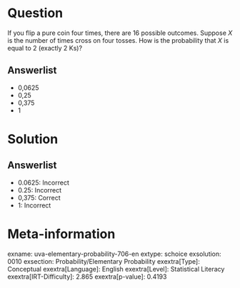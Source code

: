 Question
========

If you flip a pure coin four times, there are 16 possible outcomes. Suppose *X* is the number of times cross on four tosses. How is the probability that *X* is equal to 2 (exactly 2 Ks)?

Answerlist
----------

* 0,0625
* 0,25
* 0,375
* 1

Solution
========

Answerlist
----------

* 0.0625: Incorrect
* 0.25: Incorrect
* 0,375: Correct
* 1: Incorrect

Meta-information
================
exname: uva-elementary-probability-706-en
extype: schoice
exsolution: 0010
exsection: Probability/Elementary Probability
exextra[Type]: Conceptual
exextra[Language]: English
exextra[Level]: Statistical Literacy
exextra[IRT-Difficulty]: 2.865
exextra[p-value]: 0.4193

